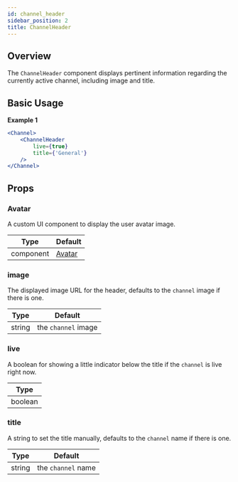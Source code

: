 ```yaml
---
id: channel_header
sidebar_position: 2
title: ChannelHeader
---
```


## Overview

The `ChannelHeader` component displays pertinent information regarding the currently active channel, including image and title.

## Basic Usage

**Example 1**
```jsx
<Channel>
    <ChannelHeader
        live={true}
        title={'General'}
    />
</Channel>
```

## Props

### Avatar

A custom UI component to display the user avatar image.

| Type      | Default                                                                                               |
| --------- | ----------------------------------------------------------------------------------------------------- |
| component | [Avatar](https://github.com/GetStream/stream-chat-react/blob/master/src/components/Avatar/Avatar.tsx) |
  
### image

The displayed image URL for the header, defaults to the `channel` image if there is one.

| Type   | Default             |
| ------ | ------------------- |
| string | the `channel` image |


### live

A boolean for showing a little indicator below the title if the `channel` is live right now.

| Type    |
| ------- |
| boolean |

### title

A string to set the title manually, defaults to the `channel` name if there is one.

| Type   | Default            |
| ------ | ------------------ |
| string | the `channel` name |





